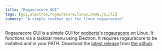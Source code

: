 ```yaml
---
title: "Rogauracore GUI"
tags: [gui,electron,rogauracore,linux,node,js,cli]
summary: "A simple taskbar gui for linux rogauracore"
---
```


Rogauracore GUI is a simple GUI for [wroberts](https://github.com/wroberts)'s [rogauracore](https://github.com/wroberts/rogauracore) on Linux. It functions via a taskbar menu using Electron. It requires rogauracore to be installed and in your PATH. Download the [latest release](https://github.com/realprogrammer5000/rogauracore-gui/releases/latest) from [the github](https://github.com/realprogrammer5000/rogauracore-gui).
